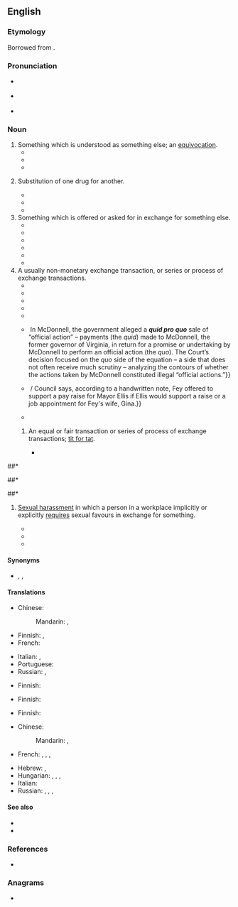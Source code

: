 ==English==
{{was wotd|2009|August|17}}

===Etymology===
Borrowed from {{bor|en|la|[[quid]] [[prō]] [[quō]]|lit=something for something}}.

===Pronunciation===
* {{a|UK}} {{IPA|en|/ˌkwɪd.pɹəʊˈkwəʊ/}}
* {{a|US}} {{IPA|en|/ˌkwɪd.pɹoʊˈkwoʊ/}}
* {{audio|en|en-au-quid pro quo.ogg|Audio (AU)}}

===Noun===
{{en-noun|quae pro quibus|quid pro quibus|quid pro quos}}

# Something which is understood as something else; an [[equivocation]].
#* {{quote-book|en|year=1844|by={{w|Arthur Schopenhauer}}|type=translation|author=[[s:Author:Richard Burdon Haldane|Richard Burdon Haldane]]|title=[[s:The World as Will and Representation/First Book|''The World as Will and Representation'', 2nd edition, first book]]|section=13|passage=The misunderstanding of the word or the '''quid pro quo''' is the unintentional pun, and is related to it exactly as folly is to wit.}}
#* {{quote-book|en|year=1912|by={{w|Fyodor Dostoevsky}}| type=translation| author=[[s:Constance Garnett|Constance Garnett]]| title=[[s:The Brothers Karamazov/Book V/Chapter 5|The Brothers Karamazov]]| section=part II, book V, chapter 5| passage=&ldquo;Is it simply a wild fantasy, or a mistake on the part of the old man &mdash; some impossible '''quid pro quo'''?&rdquo;}}
#* {{quote-book|en|year=1982 |title=Esthetics of Music |author=Carl Dahlhaus|page=52 |passage=His argument was formulated, not without reason, as a paradox, a '''quid pro quo''' of opposing concepts: form is declared to be content, thus its own opposite.}}
# {{lb|en|historical}} Substitution of one drug for another.
#* {{quote-book|en| title={{w|Anatomy of Melancholy}}| author={{w|Robert Burton}}| year=1621-51| passage=a knave Apothecary that administers the Physick, and makes the medicine, may doe infinite harme, by his old obsolete doses, adulterine druggs, bad mixtures, '''''quid pro quo''''', etc.}}
#* {{quote-book|en|title=Outlines of the History of Medicine and the Medical Profession| author=Johann Hermann Baas, ‎Henry Ebenezer Handerson| year=1889| page=263| passage=Nicholas [Praepositus] was also the author of a "'''Quid pro Quo'''", that is an alphabetically arranged catalogue of equivalent drugs, capable of replacing each other, when for any reason one or the other drug was wanting}}
#* {{quote-journal|en|journal=Druggists Circular| volume=61| page=188| year=1917| title=History of Substitutes and Substitution| author=Otto Raubenheimer| passage=Was it not Claudius Galenus (130-200 A. D.), the great Roman physician-pharmacist, who was about the very first to prepare a lengthy list of drugs, '''quid pro quo''', a list which remained in use until about the sixteenth century?}}
# Something which is offered or asked for in exchange for something else.
#* {{quote-journal|en|journal=The Parliamentary History of England from the Earliest Period to the Year 1803| volume=35| year=1819| page=1129| passage=To him I offered a '''quid pro quo'''; and meant to give nothing without getting a full equivalent.}}
#* {{quote-book|en|title=Authority and Upheaval in Leipzig, 1910-1920| year=2001| page=148| passage=Whie Demanding Great sacrifices from the workforce, Germany's rulers had proved unable by autumn 1916 to offer a '''quid pro quo''' in the form of a military victory, more democracy, or even a modest redistribution of income.}}
#* {{quote-journal|en|year=2007| author=Associated Press| title=Iran to release 15 British sailors| journal=China Daily| passage=Britain, which said its crew was in Iraqi waters when seized, insists it never offered a '''quid pro quo''', either, instead relying on quiet diplomacy.}}
#* {{quote-journal|en| date=Mar 24, 2012| journal=Forbes| title=The World Bank Is Broken: Can The New President Fix It?| author=Steve Denning| passage=the US recently supported the European candidate for the IMF and may receive a '''quid pro quo'''}}
#* {{quote-journal|en|title=What Mercedes buy-out of Brawn could mean| journal=BBC Sport| author=Andrew Benson| date=16 November 2009| passage=McLaren did not want Mercedes to buy Brawn so when the German company insisted, they demanded a '''quid pro quo''' that, as far as McLaren are concerned, contains all the positives of a Mercedes involvement but none of the negatives.}}
#* {{quote-book|en|year=2014 |title=Nice Girls Don't Get the Corner Office|author=Lois P. Frankel| passage=People don't like to talk about it, but inherent to every relationship there's a '''quid pro quo'''— something that's exchanged in return for something else. The '''quid pro quo''' can be obvious, such as ''I give you a salary and in return I expect you to do a good job'', or more subtly, ''I give you a recommendation and in turn expect you'll help me get my expense check processed faster''. It's an unspoken system of bartering that goes on in relationships. Women aren't very good at capitalizing on the '''quid pro quo'''. Instead, they give away favors and expect little or nothing in return.}}
# A usually non-monetary exchange transaction, or series or process of exchange transactions.
#* {{quote-book|en|title=Corporate Welfare Policy and the Welfare State| author=Davita Silfen Glasberg, ‎Daniel L. Skidmore| page=138| year=1997| passage=More importantly, the Chrysler bailout produced a '''quid pro quo''' wherein Congress agreed to pass bank deregulation legislation if banks agreed to convert substantial amounts of Chrysler's debt to equity.}}
#* {{quote-book|en|year=2004|title=The Priest and the Great King: Temple-palace Relations in the Persian Empire| author=Lisbeth S. Fried| page=74| passage=The apparent exception at the Temple of Neith at Sais is likely due to an agreement, a '''quid pro quo''', made with Udjahorresnet, not to a failure to enact the command immediately.}}
#* {{quote-book|en|year=2006|title=Administration of Government Contracts| author=John Cibinic, Jr., ‎Ralph C. Nash, ‎James F. Nagle| page=84| passage=The requisite intent is proved by showing a '''quid pro quo'''—an expectation of a favorable official act in return for the bribe.}}
#* {{quote-journal|en|journal=Forbes| date=Dec 14, 2011| title=Business Networking That Works ... It's Called '''Quid Pro Quo'''| author=Susan T. Spencer| passage=I call it '''quid pro quo''' while other authors have described it as “the art of reciprocity.”}}
#* {{quote-book|en|year=2012 |title=Tax Planning and Compliance for Tax-Exempt Organizations|author=Jody Blazek| passage=Neither the envelope nor the entry form indicated whether a donation was enclosed. Because there was no obligation to pay to enter the sweepstakes, payments voluntarily sent were fully deductible. No '''quid pro quo''' occurred.}}
#* {{quote-journal|en|date=July 13, 2016| title=SCOTUS ''Quid Pro Quo'' Analysis in McDonnell May Broadly Affect Bribery & Insider Trading Prosecutions| journal=Forbes| author=Robert Anello| passage=All are based on the concept of '''''quid pro quo''''', or “this for that” – the exchange of one thing for another.&nbsp;{{...}}&nbsp;In McDonnell, the government alleged a '''''quid pro quo''''' sale of “official action” – payments (the ''quid'') made to McDonnell, the former governor of Virginia, in return for a promise or undertaking by McDonnell to perform an official action (the ''quo''). The Court’s decision focused on the ''quo'' side of the equation – a side that does not often receive much scrutiny – analyzing the contours of whether the actions taken by McDonnell constituted illegal “official actions.”}}
#* {{quote-journal|en|journal=69 News|date=March 4, 2019| title=Phillipsburg council calls for new investigation of alleged '''quid pro quo'''| passage=Council says the mayor and a former councilman may have engaged in a "'''quid pro quo'''."&nbsp;/ {{...}}&nbsp;/ Council says, according to a handwritten note, Fey offered to support a pay raise for Mayor Ellis if Ellis would support a raise or a job appointment for Fey's wife, Gina.}}
#* {{quote-book|en|year=2018 |title=Quid Pro Quo|author=Vicki Grant| passage=All I'm asking for is a little '''quid pro quo'''. You know—you scratch my back, I'll scratch yours.}}
## {{rfv-sense|en}} An equal or fair transaction or series of process of exchange transactions; [[tit for tat]].
##* {{quote-book|en|year=1837 |title=The Congressional Globe |author=United States. Congress |page=1977| passage=Mr. P. did not consider that branch, strictly and technically speaking, public revenue; at least it did not arise from taxation, because those persons who had paid this money had received a full equivalent for the same; there was a '''quid pro quo''' on both sides; and this was not taxation, it was a sale; the parties therefore from whom this money was derived had not been taxed.}}
<!--##* {{quote-book|en|year=1895|author=Uchimura Kanzo| title=[[s:The Diary of a Japanese Convert|The Diary of a Japanese Convert]]| chapter=1| passage=No less weightier was to be the youth's consideration for his master, who was to him no mere school teacher or college professor on '''quid pro quo''' principle, but a veritable didaskalos, in whom he could and must completely confide the care of his body and soul.}}-->
##* {{quote-book|en|year=1988| title=Industrial R&D and U.S. Technological Leadership| passage=What we should do, however, is insist that there be a '''quid pro quo''' — an equal exchange.}}
##* {{quote-book|en|title=Corruption in America| author=Zephyr Teachout|year=2014| page=239| passage=Most of those cases were about witness immunity deals (was there a quid pro quo?) or the meaning of '''quid pro quo''' in the classic “equality of exchange” sense.}}
##* {{quote-journal|en|title=Quid Pro Quo Diplomacy in US-Myanmar Relations| journal=Foreign Policy Journal| author=Nehginpao Kipgen| date=May 21, 2013| passage=US-Myanmar relations in the past few years have been largely based on a '''quid pro quo''' or tit for tat strategy. Some analysts also call it action for action or give and take strategy.}}
# {{lb|en|legal}} [[sexual harassment|Sexual harassment]] in which a person in a workplace implicitly or explicitly [[require]]s  sexual favours in exchange for something.
#* {{quote-book|en|title=Promoting Legal and Ethical Awareness| author=Ronald W. Scott| year=2008| page=140| passage=A '''quid pro quo''' complaint typically is lodged by an employee who has been denied opportunities because he or she refused a perpetrator's sexual advances or by an employee who has been denied opportunities because another employee obtained those opportunities by submitting to a perpetrator's sexual advances.}}
#* {{quote-book|en|year=2009 |title=Inventing Equal Opportunity|author=Frank Dobbin| passage=As for a legal remedy to the problem of harassment, the Court found that a proper, well-advertised grievance procedure could be used in a defense where sexual comments and horseplay created a “hostile environment,” but not in the '''quid pro quo''' cases that feminist Catharine MacKinnon had dubbed "put out or get out."}}
#* {{quote-book|en|year=2018 |title=A Practical Guide to Equal Employment Opportunity |author=Walter B. Connolly, Jr., ‎Michael J. Connolly, ‎Joshua Feinstein| page=161| passage=American courts have recognized two forms of sexual harassment. In the first, '''quid pro quo''' cases, the violation occurs when an employer or supervisor conditions an employment benefit on the employee's providing sexual favors.}}

====Synonyms====
* {{sense|exchange transaction}} {{l|en|barter}}, {{l|en|swap}}, {{l|en|trade}}

====Translations====
{{trans-top|something understood as another}}
* Chinese:
*: Mandarin: {{t+|zh|模稜|sc=Hani}}, {{t+|zh|含糊|sc=Hani}}
* Finnish: {{t|fi|epäselvyys}}, {{t+|fi|väärinkäsitys}}
* French: {{t+|fr|quiproquo|m}}
{{trans-mid}}
* Italian: {{t+|it|qui pro quo|m}},  {{t|it|quiproquò|m}}
* Portuguese: {{t+|pt|quiproquó|m}}
* Russian: {{t+|ru|квипрокво́|n}}, {{t|ru|кипроко́|n}}
{{trans-bottom}}
{{trans-top|substitution of one drug for another}}
* Finnish: {{t+|fi|vaihto}}
{{trans-mid}}
{{trans-bottom}}
{{trans-top|something offered or asked in exchange for something else}}
* Finnish: {{t+|fi|vastike}}
{{trans-mid}}
{{trans-bottom}}
{{trans-top|exchange transaction}}
* Finnish: {{t+|fi|vaihtokauppa}}
{{trans-mid}}
{{trans-bottom}}
{{trans-top|fair or equal exchange transaction}}
{{trans-mid}}
{{trans-bottom}}
{{checktrans-top|this for that}}
* Chinese:
*: Mandarin: {{t-check|zh|等價交換|sc=Hani}}, {{t-check|zh|等价交换|tr=děngjià jiāohuàn|sc=Hani}}
* French: {{t-check|fr|contrepartie|f}}, {{t-check|fr|donnant donnant}}, {{t-check|fr|on ne donne rien pour rien}}, {{t-check|fr|quid pro quo}}
{{trans-mid}}
* Hebrew: {{t-check|he|שמור לי ואשמור לך}}, {{t-check|he|יד רוחצת יד}}
* Hungarian: {{t-check|hu|viszontszolgáltatás}}, {{t-check|hu|ellenszolgáltatás}}, {{t-check|hu|egyenérték}}, {{t-check|hu|ellenérték}}
* Italian: {{t-check|it|do ut des}}
* Russian: {{t-check|ru|услу́га за услу́гу}}, {{t-check|ru|не́что за не́что}}, {{qualifier|colloquial}} {{t-check|ru|дашь на да́шь}}, {{t-check|ru|ты — мне, я — тебе́}}
{{trans-bottom}}

====See also====
* {{l|en|tit for tat}}
* {{l|en|you scratch my back and I'll scratch yours}}

===References===
* {{R:OneLook}}

===Anagrams===
* {{anagrams|en|a=dioopqqruu|quo pro quid}}